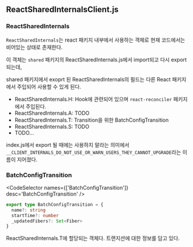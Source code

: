 
## ReactSharedInternalsClient.js

### ReactSharedInternals

`ReactSharedInternals`는 react 패키지 내부에서 사용하는 객체로 현재 코드에서는 비어있는 상태로 존재한다.

이 객체는 `shared` 패키지의 ReactSharedInternals.js에서 import되고 다시 export되는데,

shared 패키지에서 exoprt 된 ReactSharedInternals의 필드는 다른 React 패키지에서 주입되어 사용할 수 있게 된다.

- ReactSharedInternals.H: Hook에 관련되어 있으며 `react-reconciler` 패키지에서 주입된다.
- ReactSharedInternals.A: TODO
- ReactSharedInternals.T: Transition을 위한 BatchConfigTransition
- ReactSharedInternals.S: TODO
- TODO...

index.js에서 export 될 때에는 사용하지 말라는 의미에서 `__CLIENT_INTERNALS_DO_NOT_USE_OR_WARN_USERS_THEY_CANNOT_UPGRADE`라는 이름이 지어졌다.

### BatchConfigTransition

<CodeSelector names={['BatchConfigTransition']} desc='BatchConfigTransition' />

```ts showLineNumbers
export type BatchConfigTransition = {
  name?: string
  startTime?: number
  _updatedFibers?: Set<Fiber>
}
```

ReactSharedInternals.T에 할당되는 객체다. 트랜지션에 대한 정보를 담고 있다.

